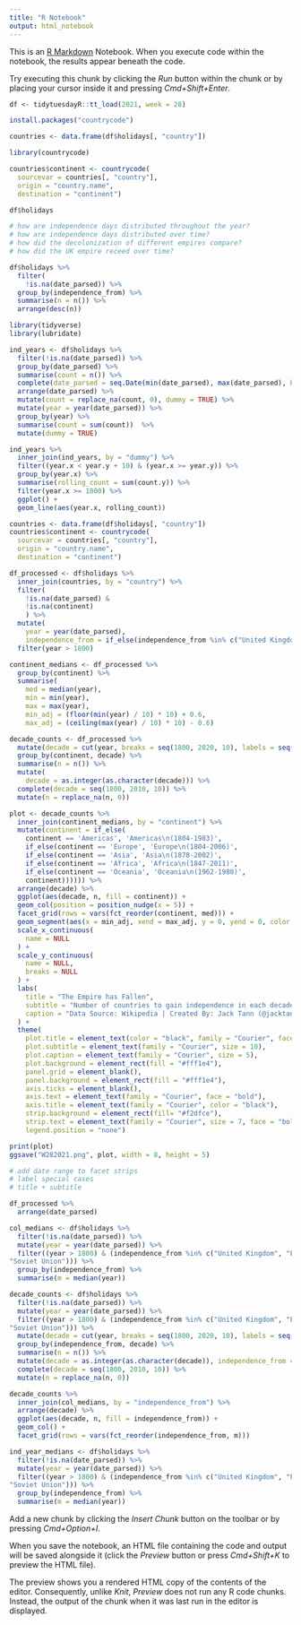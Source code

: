 ```yaml
---
title: "R Notebook"
output: html_notebook
---
```


This is an [R Markdown](http://rmarkdown.rstudio.com) Notebook. When you execute code within the notebook, the results appear beneath the code. 

Try executing this chunk by clicking the *Run* button within the chunk or by placing your cursor inside it and pressing *Cmd+Shift+Enter*. 

```r
df <- tidytuesdayR::tt_load(2021, week = 28)
```

```r
install.packages("countrycode")
```

```r
countries <- data.frame(df$holidays[, "country"])
```



```r
library(countrycode)

countries$continent <- countrycode(
  sourcevar = countries[, "country"], 
  origin = "country.name", 
  destination = "continent")
```


```r
df$holidays

# how are independence days distributed throughout the year?
# how are independence days distributed over time?
# how did the decolonization of different empires compare?
# how did the UK empire receed over time?
```

```r
df$holidays %>%
  filter(
    !is.na(date_parsed)) %>%
  group_by(independence_from) %>%
  summarise(n = n()) %>%
  arrange(desc(n))
```


```r
library(tidyverse)
library(lubridate)

ind_years <- df$holidays %>%
  filter(!is.na(date_parsed)) %>%
  group_by(date_parsed) %>%
  summarise(count = n()) %>%
  complete(date_parsed = seq.Date(min(date_parsed), max(date_parsed), by="day")) %>%
  arrange(date_parsed) %>%
  mutate(count = replace_na(count, 0), dummy = TRUE) %>%
  mutate(year = year(date_parsed)) %>%
  group_by(year) %>%
  summarise(count = sum(count))  %>%
  mutate(dummy = TRUE)

ind_years %>%
  inner_join(ind_years, by = "dummy") %>%
  filter((year.x < year.y + 10) & (year.x >= year.y)) %>%
  group_by(year.x) %>%
  summarise(rolling_count = sum(count.y)) %>%
  filter(year.x >= 1800) %>%
  ggplot() +
  geom_line(aes(year.x, rolling_count)) 
```

```r
countries <- data.frame(df$holidays[, "country"])
countries$continent <- countrycode(
  sourcevar = countries[, "country"], 
  origin = "country.name", 
  destination = "continent")

df_processed <- df$holidays %>%
  inner_join(countries, by = "country") %>%
  filter(
    !is.na(date_parsed) &
    !is.na(continent)
    ) %>%
  mutate(
    year = year(date_parsed),
    independence_from = if_else(independence_from %in% c("United Kingdom", "France", "Spanish Empire", "Soviet Union"), independence_from, "Other")) %>%
  filter(year > 1800) 

continent_medians <- df_processed %>%
  group_by(continent) %>%
  summarise(
    med = median(year),
    min = min(year),
    max = max(year),
    min_adj = (floor(min(year) / 10) * 10) + 0.6,
    max_adj = (ceiling(max(year) / 10) * 10) - 0.6)

decade_counts <- df_processed %>%
  mutate(decade = cut(year, breaks = seq(1800, 2020, 10), labels = seq(1800, 2010, 10))) %>%
  group_by(continent, decade) %>%
  summarise(n = n()) %>%
  mutate(
    decade = as.integer(as.character(decade))) %>%
  complete(decade = seq(1800, 2010, 10)) %>%
  mutate(n = replace_na(n, 0))

plot <- decade_counts %>%
  inner_join(continent_medians, by = "continent") %>%
  mutate(continent = if_else(
    continent == 'Americas', 'Americas\n(1804-1983)', 
    if_else(continent == 'Europe', 'Europe\n(1804-2006)',
    if_else(continent == 'Asia', 'Asia\n(1878-2002)',
    if_else(continent == 'Africa', 'Africa\n(1847-2011)',
    if_else(continent == 'Oceania', 'Oceania\n(1962-1980)',
    continent)))))) %>%
  arrange(decade) %>%
  ggplot(aes(decade, n, fill = continent)) +
  geom_col(position = position_nudge(x = 5)) + 
  facet_grid(rows = vars(fct_reorder(continent, med))) +
  geom_segment(aes(x = min_adj, xend = max_adj, y = 0, yend = 0, color = continent), size = 0.2) +
  scale_x_continuous(
    name = NULL
  ) +
  scale_y_continuous(
    name = NULL,
    breaks = NULL
  ) +
  labs(
    title = "The Empire has Fallen",
    subtitle = "Number of countries to gain independence in each decade between 1800 and 2020",
    caption = "Data Source: Wikipedia | Created By: Jack Tann (@jacktann3)"
  ) +
  theme(
    plot.title = element_text(color = "black", family = "Courier", face = "bold", size = 15),
    plot.subtitle = element_text(family = "Courier", size = 10),
    plot.caption = element_text(family = "Courier", size = 5),
    plot.background = element_rect(fill = "#fff1e4"),
    panel.grid = element_blank(),
    panel.background = element_rect(fill = "#fff1e4"),
    axis.ticks = element_blank(),
    axis.text = element_text(family = "Courier", face = "bold"),
    axis.title = element_text(family = "Courier", color = "black"),
    strip.background = element_rect(fill= "#f2dfce"),
    strip.text = element_text(family = "Courier", size = 7, face = "bold"),
    legend.position = "none")

print(plot)
ggsave("W282021.png", plot, width = 8, height = 5)

# add date range to facet strips
# label special cases
# title + subtitle
```


```r
df_processed %>%
  arrange(date_parsed)
```


```r
col_medians <- df$holidays %>%
  filter(!is.na(date_parsed)) %>%
  mutate(year = year(date_parsed)) %>%
  filter((year > 1800) & (independence_from %in% c("United Kingdom", "France", "Spanish Empire",	
"Soviet Union"))) %>%
  group_by(independence_from) %>%
  summarise(m = median(year))

decade_counts <- df$holidays %>%
  filter(!is.na(date_parsed)) %>%
  mutate(year = year(date_parsed)) %>%
  filter((year > 1800) & (independence_from %in% c("United Kingdom", "France", "Spanish Empire",	
"Soviet Union"))) %>%
  mutate(decade = cut(year, breaks = seq(1800, 2020, 10), labels = seq(1800, 2010, 10))) %>%
  group_by(independence_from, decade) %>%
  summarise(n = n()) %>%
  mutate(decade = as.integer(as.character(decade)), independence_from = factor(independence_from)) %>%
  complete(decade = seq(1800, 2010, 10)) %>%
  mutate(n = replace_na(n, 0)) 

decade_counts %>%
  inner_join(col_medians, by = "independence_from") %>%
  arrange(decade) %>%
  ggplot(aes(decade, n, fill = independence_from)) +
  geom_col() + 
  facet_grid(rows = vars(fct_reorder(independence_from, m)))
```

```r
ind_year_medians <- df$holidays %>%
  filter(!is.na(date_parsed)) %>%
  mutate(year = year(date_parsed)) %>%
  filter((year > 1800) & (independence_from %in% c("United Kingdom", "France", "Spanish Empire",	
"Soviet Union"))) %>%
  group_by(independence_from) %>%
  summarise(m = median(year))
```


Add a new chunk by clicking the *Insert Chunk* button on the toolbar or by pressing *Cmd+Option+I*.

When you save the notebook, an HTML file containing the code and output will be saved alongside it (click the *Preview* button or press *Cmd+Shift+K* to preview the HTML file). 

The preview shows you a rendered HTML copy of the contents of the editor. Consequently, unlike *Knit*, *Preview* does not run any R code chunks. Instead, the output of the chunk when it was last run in the editor is displayed.

